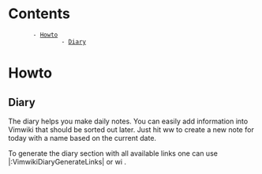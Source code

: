 = Contents =
        - [[#Howto|Howto]]
                - [[#Howto#Diary|Diary]]

= Howto =
== Diary ==
The diary helps you make daily notes. You can easily add information into
Vimwiki that should be sorted out later. Just hit <Leader>w<Leader>w to create
a new note for today with a name based on the current date.

To generate the diary section with all available links one can use
|:VimwikiDiaryGenerateLinks| or <Leader>w<Leader>i .



